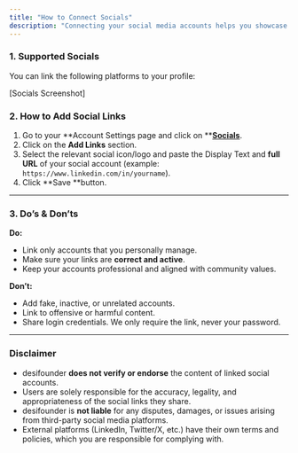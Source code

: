 ```yaml
---
title: "How to Connect Socials"
description: "Connecting your social media accounts helps you showcase your work, build credibility, and make it easier for others in the desifounder community to connect with you."
---
```


### 1. Supported Socials

You can link the following platforms to your profile:

[Socials Screenshot]

### 2. How to Add Social Links

1. Go to your **Account Settings page and click on **[**Socials**](https://desifounder.com/settings/socials).
2. Click on the **Add Links** section.
3. Select the relevant social icon/logo and paste the Display Text and **full URL** of your social account (example: `https://www.linkedin.com/in/yourname`).
4. Click **Save **button.

---

### 3. Do’s & Don’ts

**Do:**

- Link only accounts that you personally manage.
- Make sure your links are **correct and active**.
- Keep your accounts professional and aligned with community values.

**Don’t:**

- Add fake, inactive, or unrelated accounts.
- Link to offensive or harmful content.
- Share login credentials. We only require the link, never your password.

---

### Disclaimer

- desifounder **does not verify or endorse** the content of linked social accounts.
- Users are solely responsible for the accuracy, legality, and appropriateness of the social links they share.
- desifounder is **not liable** for any disputes, damages, or issues arising from third-party social media platforms.
- External platforms (LinkedIn, Twitter/X, etc.) have their own terms and policies, which you are responsible for complying with.